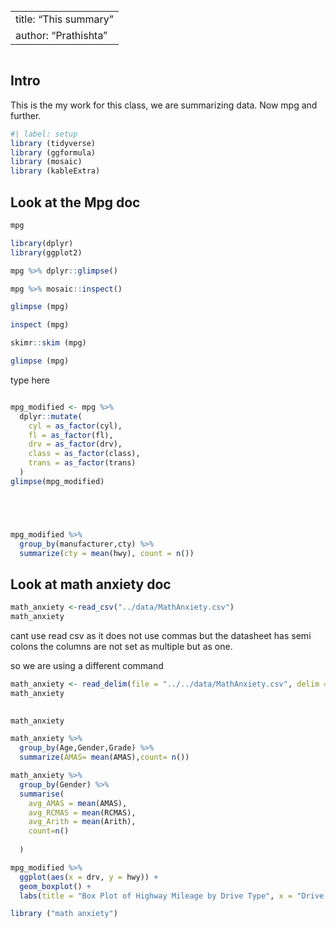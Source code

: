 ```{r}

```

---
title: "This summary"
author: "Prathishta"
---

```{r}

```

## Intro

This is the my work for this class, we are summarizing data. Now mpg and further.

```{r}
#| label: setup
library (tidyverse)
library (ggformula)
library (mosaic)
library (kableExtra)

```

## Look at the Mpg doc

```{r}
mpg
```

```{r}
library(dplyr)
library(ggplot2)
```

```{r}
mpg %>% dplyr::glimpse()

```

```{r}
mpg %>% mosaic::inspect()
```

```{r}
glimpse (mpg)

```

```{r}
inspect (mpg)

```

```{r}
skimr::skim (mpg)

```

```{r}
glimpse (mpg)
```

type here

```{r}
```

```{r}
mpg_modified <- mpg %>%
  dplyr::mutate(
    cyl = as_factor(cyl),
    fl = as_factor(fl),
    drv = as_factor(drv),
    class = as_factor(class),
    trans = as_factor(trans)
  )
glimpse(mpg_modified)
```

```{r}

```

```{r}

```

```{r}

```

```         
```

```{r}
mpg_modified %>%
  group_by(manufacturer,cty) %>%
  summarize(cty = mean(hwy), count = n())
```

## Look at math anxiety doc

```{r}
math_anxiety <-read_csv("../data/MathAnxiety.csv")
math_anxiety
```

cant use read csv as it does not use commas but the datasheet has semi colons the columns are not set as multiple but as one.

so we are using a different command

```{r}
math_anxiety <- read_delim(file = "../../data/MathAnxiety.csv", delim =";")
math_anxiety
                           

```

```{r}
math_anxiety
```

```{r}
math_anxiety %>%
  group_by(Age,Gender,Grade) %>%
  summarize(AMAS= mean(AMAS),count= n())
```

```{r}
math_anxiety %>% 
  group_by(Gender) %>%
  summarise(
    avg_AMAS = mean(AMAS),
    avg_RCMAS = mean(RCMAS),
    avg_Arith = mean(Arith),
    count=n()
    
  )

```

```{r}
mpg_modified %>%
  ggplot(aes(x = drv, y = hwy)) +
  geom_boxplot() +
  labs(title = "Box Plot of Highway Mileage by Drive Type", x = "Drive Type", y = "Highway Mileage")

```

```{r}
library ("math anxiety")
```

```{}
```
